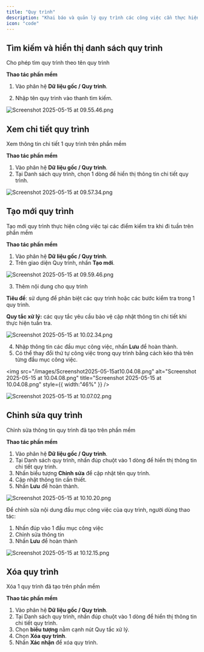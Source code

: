 ```yaml
---
title: "Quy trình"
description: "Khai báo và quản lý quy trình các công việc cần thực hiện khi tuần tra tại các điểm kiểm tra"
icon: "code"
---
```


## **Tìm kiếm và hiển thị danh sách quy trình**

Cho phép tìm quy trình theo tên quy trình

**Thao tác phần mềm**

1. Vào phân hệ **Dữ liệu gốc / Quy trình**.

2. Nhập tên quy trình vào thanh tìm kiếm.

![Screenshot 2025-05-15 at 09.55.46.png](/images/Screenshot2025-05-15at09.55.46.png)

## **Xem chi tiết quy trình**

Xem thông tin chi tiết 1 quy trình trên phần mềm

**Thao tác phần mềm**

1. Vào phân hệ **Dữ liệu gốc / Quy trình**.
2. Tại Danh sách quy trình, chọn 1 dòng để hiển thị thông tin chi tiết quy trình.

![Screenshot 2025-05-15 at 09.57.34.png](/images/Screenshot2025-05-15at09.57.34.png)

## **Tạo mới quy trình**

Tạo mới quy trình thực hiện công việc tại các điểm kiểm tra khi đi tuần trên phần mềm

**Thao tác phần mềm**

1. Vào phân hệ **Dữ liệu gốc / Quy trình**.
2. Trên giao diện Quy trình, nhấn **Tạo mới**.

![Screenshot 2025-05-15 at 09.59.46.png](/images/Screenshot2025-05-15at09.59.46.png)

3. Thêm nội dung cho quy trình

**Tiêu đề**: sử dụng để phân biệt các quy trình hoặc các bước kiểm tra trong 1 quy trình.

**Quy tắc xử lý:** các quy tắc yêu cầu bảo vệ cập nhật thông tin chi tiết khi thực hiện tuần tra.

![Screenshot 2025-05-15 at 10.02.34.png](/images/Screenshot2025-05-15at10.02.34.png)

4. Nhập thông tin các đầu mục công việc, nhấn **Lưu** để hoàn thành.
5. Có thể thay đổi thứ tự công việc trong quy trình bằng cách kéo thả trên từng đầu mục công việc.

<img
  src="/images/Screenshot2025-05-15at10.04.08.png"
  alt="Screenshot 2025-05-15 at 10.04.08.png"
  title="Screenshot 2025-05-15 at 10.04.08.png"
  style={{ width:"46%" }}
/>

![Screenshot 2025-05-15 at 10.07.02.png](/images/Screenshot2025-05-15at10.07.02.png)

## **Chỉnh sửa quy trình**

Chỉnh sửa thông tin quy trình đã tạo trên phần mềm

**Thao tác phần mềm**

1. Vào phân hệ **Dữ liệu gốc / Quy trình**.
2. Tại Danh sách quy trình, nhấn đúp chuột vào 1 dòng để hiển thị thông tin chi tiết quy trình.
3. Nhấn biểu tượng **Chỉnh sửa** để cập nhật tên quy trình.
4. Cập nhật thông tin cần thiết.
5. Nhấn **Lưu** để hoàn thành.

![Screenshot 2025-05-15 at 10.10.20.png](/images/Screenshot2025-05-15at10.10.20.png)

Để chỉnh sửa nội dung đầu mục công việc của quy trình, người dùng thao tác:

1. Nhấn đúp vào 1 đầu mục công việc
2. Chỉnh sửa thông tin
3. Nhấn **Lưu** để hoàn thành

![Screenshot 2025-05-15 at 10.12.15.png](/images/Screenshot2025-05-15at10.12.15.png)

## **Xóa quy trình**

Xóa 1 quy trình đã tạo trên phần mềm

**Thao tác phần mềm**

1. Vào phân hệ **Dữ liệu gốc / Quy trình**.
2. Tại Danh sách quy trình, nhấn đúp chuột vào 1 dòng để hiển thị thông tin chi tiết quy trình.
3. Chọn **biểu tượng** nằm cạnh nút Quy tắc xử lý.
4. Chọn **Xóa quy trình**.
5. Nhấn **Xác nhận** để xóa quy trình.